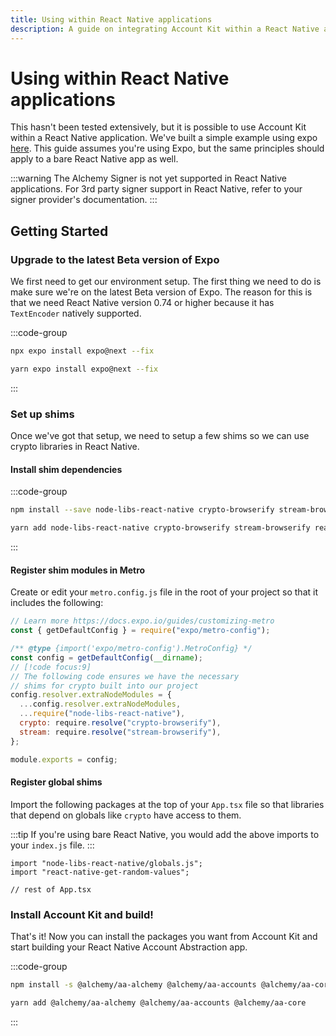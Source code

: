 ```yaml
---
title: Using within React Native applications
description: A guide on integrating Account Kit within a React Native application
---
```


# Using within React Native applications

This hasn't been tested extensively, but it is possible to use Account Kit within a React Native application. We've built a simple example using expo [here](https://github.com/alchemyplatform/aa-sdk-rn-expo/tree/main). This guide assumes you're using Expo, but the same principles should apply to a bare React Native app as well.

:::warning
The Alchemy Signer is not yet supported in React Native applications. For 3rd party signer support in React Native, refer to your signer provider's documentation.
:::

## Getting Started

### Upgrade to the latest Beta version of Expo

We first need to get our environment setup. The first thing we need to do is make sure we're on the latest Beta version of Expo. The reason for this is that we need React Native version 0.74 or higher because it has `TextEncoder` natively supported.

:::code-group

```bash [npm]
npx expo install expo@next --fix
```

```bash [yarn]
yarn expo install expo@next --fix
```

:::

### Set up shims

Once we've got that setup, we need to setup a few shims so we can use crypto libraries in React Native.

#### Install shim dependencies

:::code-group

```bash [npm]
npm install --save node-libs-react-native crypto-browserify stream-browserify react-native-get-random-values
```

```bash [yarn]
yarn add node-libs-react-native crypto-browserify stream-browserify react-native-get-random-values
```

:::

#### Register shim modules in Metro

Create or edit your `metro.config.js` file in the root of your project so that it includes the following:

```js [metro.config.js]
// Learn more https://docs.expo.io/guides/customizing-metro
const { getDefaultConfig } = require("expo/metro-config");

/** @type {import('expo/metro-config').MetroConfig} */
const config = getDefaultConfig(__dirname);
// [!code focus:9]
// The following code ensures we have the necessary
// shims for crypto built into our project
config.resolver.extraNodeModules = {
  ...config.resolver.extraNodeModules,
  ...require("node-libs-react-native"),
  crypto: require.resolve("crypto-browserify"),
  stream: require.resolve("stream-browserify"),
};

module.exports = config;
```

#### Register global shims

Import the following packages at the top of your `App.tsx` file so that libraries that depend on globals like `crypto` have access to them.

:::tip
If you're using bare React Native, you would add the above imports to your `index.js` file.
:::

```tsx [App.tsx]
import "node-libs-react-native/globals.js";
import "react-native-get-random-values";

// rest of App.tsx
```

### Install Account Kit and build!

That's it! Now you can install the packages you want from Account Kit and start building your React Native Account Abstraction app.

:::code-group

```bash [npm]
npm install -s @alchemy/aa-alchemy @alchemy/aa-accounts @alchemy/aa-core
```

```bash [yarn]
yarn add @alchemy/aa-alchemy @alchemy/aa-accounts @alchemy/aa-core
```

:::
